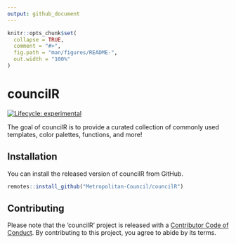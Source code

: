 ```yaml
---
output: github_document
---
```


<!-- README.md is generated from README.Rmd. Please edit that file -->

```r
knitr::opts_chunk$set(
  collapse = TRUE,
  comment = "#>",
  fig.path = "man/figures/README-",
  out.width = "100%"
)
```

# councilR

<!-- badges: start -->
[![Lifecycle: experimental](https://img.shields.io/badge/lifecycle-experimental-orange.svg)](https://www.tidyverse.org/lifecycle/#experimental)
<!-- badges: end -->

The goal of councilR is to provide a curated collection of commonly used templates, color palettes, functions, and more!

## Installation

You can install the released version of councilR from GitHub.

``` r
remotes::install_github("Metropolitan-Council/councilR")
```

## Contributing  

Please note that the 'councilR' project is released with a
[Contributor Code of Conduct](CODE_OF_CONDUCT.md).
By contributing to this project, you agree to abide by its terms.

